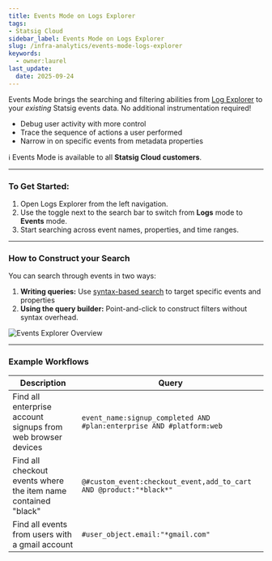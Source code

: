 ```yaml
---
title: Events Mode on Logs Explorer
tags:
- Statsig Cloud 
sidebar_label: Events Mode on Logs Explorer
slug: /infra-analytics/events-mode-logs-explorer
keywords:
  - owner:laurel
last_update:
  date: 2025-09-24
---
```


Events Mode brings the searching and filtering abilities from [Log Explorer](/infra-analytics/logs-explorer) to your _existing_ Statsig events data. No additional instrumentation required! 

- Debug user activity with more control
- Trace the sequence of actions a user performed
- Narrow in on specific events from metadata properties

ℹ️ Events Mode is available to all **Statsig Cloud customers**.

---

### To Get Started:

1. Open Logs Explorer from the left navigation.
2. Use the toggle next to the search bar to switch from **Logs** mode to **Events** mode.
3. Start searching across event names, properties, and time ranges.

---


### How to Construct your Search
You can search through events in two ways:
1. **Writing queries:** Use [syntax-based search](/infra-analytics/logs-explorer-queries) to target specific events and properties
2. **Using the query builder:** Point-and-click to construct filters without syntax overhead.

![Events Explorer Overview](/img/infra-analytics/events-explorer-querying.png)


---

### Example Workflows

 | Description                                           | Query                                                                 |
|-------------------------------------------------------|----------------------------------------------------------------------|
| Find all enterprise account signups from web browser devices | `event_name:signup_completed AND #plan:enterprise AND #platform:web` |
| Find all checkout events where the item name contained "black" | `@#custom_event:checkout_event,add_to_cart AND @product:"*black*"`   |
| Find all events from users with a gmail account | `#user_object.email:"*gmail.com"`   |
